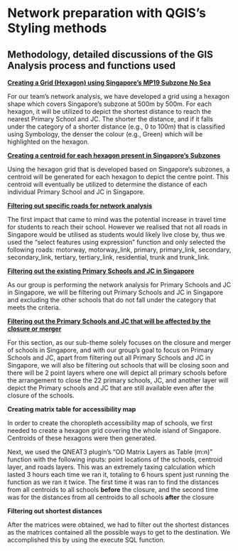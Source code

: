 # Network preparation with QGIS's Styling methods

## Methodology, detailed discussions of the GIS Analysis process and functions used

[**Creating a Grid (Hexagon) using Singapore's MP19 Subzone No Sea**]{.underline}

For our team's network analysis, we have developed a grid using a hexagon shape which covers Singapore's subzone at 500m by 500m. For each hexagon, it will be utilized to depict the shortest distance to reach the nearest Primary School and JC. The shorter the distance, and if it falls under the category of a shorter distance (e.g., 0 to 100m) that is classified using Symbology, the denser the colour (e.g., Green) which will be highlighted on the hexagon. 

[**Creating a centroid for each hexagon present in Singapore's Subzones**]{.underline}

Using the hexagon grid that is developed based on Singapore's subzones, a centroid will be generated for each hexagon to depict the centre point. This centroid will eventually be utilized to determine the distance of each individual Primary School and JC in Singapore.

[**Filtering out specific roads for network analysis**]{.underline}

The first impact that came to mind was the potential increase in travel time for students to reach their school. However we realised that not all roads in Singapore would be utilised as students would likely live close by, thus we used the "select features using expression" function and only selected the following roads: motorway, motorway_link, primary, primary_link, secondary, secondary_link, tertiary, tertiary_link, residential, trunk and trunk_link.

[**Filtering out the existing Primary Schools and JC in Singapore**]{.underline}

As our group is performing the network analysis for Primary Schools and JC in Singapore, we will be filtering out Primary Schools and JC in Singapore and excluding the other schools that do not fall under the category that meets the criteria. 

[**Filtering out the Primary Schools and JC that will be affected by the closure or merger**]{.underline}

For this section, as our sub-theme solely focuses on the closure and merger of schools in Singapore, and with our group's goal to focus on Primary Schools and JC, apart from filtering out all Primary Schools and JC in Singapore, we will also be filtering out schools that will be closing soon and there will be 2 point layers where one will depict all primary schools before the arrangement to close the 22 primary schools, JC, and another layer will depict the Primary schools and JC that are still available even after the closure of the schools. 

**Creating matrix table for accessibility map**

In order to create the choropleth accessibility map of schools, we first needed to create a hexagon grid covering the whole island of Singapore. Centroids of these hexagons were then generated.

Next, we used the QNEAT3 plugin's "OD Matrix Layers as Table (m:n)" function with the following inputs: point locations of the schools, centroid layer, and roads layers. This was an extremely taxing calculation which lasted 3 hours each time we ran it, totaling to 6 hours spent just running the function as we ran it twice. The first time it was ran to find the distances from all centroids to all schools **before** the closure, and the second time was for the distances from all centroids to all schools **after** the closure

**Filtering out shortest distances**

After the matrices were obtained, we had to filter out the shortest distances as the matrices contained all the possible ways to get to the destination. We accomplished this by using the execute SQL function.
